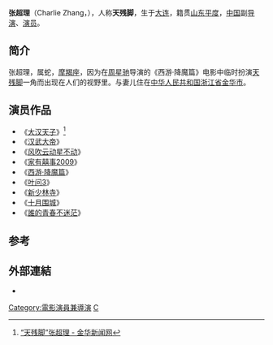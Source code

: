 {{expand|time=2014-07-28T02:33:21+00:00}}
{{藝人
|姓名 = 张超理
|類型 = 男藝人
|圖片 = 
|圖片尺寸 = 
|圖片簡介 = 
|本名 = 
|英文名 = Charlie Zhang
|羅馬拼音 = Zhang Chaoli
|別名 = 天殘腳
|國籍 = {{PRC}}
|籍貫 = [[山东|山东]][[平度|平度]]
|出生日期 = {{Birth_date_and_age|1977|1|2}}
|出生地點 = {{CHN}}[[遼寧省|遼寧省]][[大連市|大連市]]
|職業 = {{hlist|電影副導演|演員}}
|語言 = 
|教育程度 = 
|活躍年代 = 
|imdb = 5534433
|獎項 = 
}}
'''张超理'''（Charlie Zhang，{{bd|1977年|1月2日||}}），人称'''天残脚'''，生于[[大连|大连]]，籍贯[[山东|山东]][[平度|平度]]，[[中国|中国]]副[[导演|导演]]、[[演员|演员]]。

== 简介 ==
张超理，属蛇，[[摩羯座|摩羯座]]，因为在[[周星驰|周星驰]]导演的《西游·降魔篇》电影中临时扮演[[天残脚|天残脚]]一角而出现在人们的视野里。与妻儿住在[[中华人民共和国|中华人民共和国]][[浙江省|浙江省]][[金华市|金华市]]。

== 演员作品 ==
*《[[大汉天子|大汉天子]]》<ref>[http://epaper.jhnews.com.cn/site1/jhwb/html/2013-03/04/content_1594315.htm “天残脚”张超理 - 金华新闻网]{{Dead link|date=2018年10月 |bot=InternetArchiveBot |fix-attempted=yes }}</ref>
*《[[汉武大帝|汉武大帝]]》
*《[[风吹云动星不动|风吹云动星不动]]》
*《[[家有囍事2009|家有囍事2009]]》
*《[[西游·降魔篇|西游·降魔篇]]》
*《[[叶问3|叶问3]]》
*《[[新少林寺|新少林寺]]》
*《[[十月围城|十月围城]]》
*《[[誰的青春不迷茫|誰的青春不迷茫]]》

== 参考 ==
{{reflist}}

== 外部連結 ==
*{{hkmdb name|43796}}

[[Category:電影演員兼導演|Category:電影演員兼導演]]
[[Category:張姓|C]]